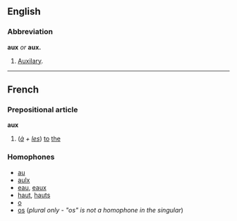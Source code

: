 ==English==
===Abbreviation===
'''aux''' ''or'' '''aux.'''

#[[Auxilary]].

----
==French==
===Prepositional article===
'''aux'''

#(''[[à]] + [[les]]'') [[to]] [[the]]

===Homophones===
*[[au]]
*[[aulx]]
*[[eau]], [[eau]]x
*[[haut]], [[haut]]s
*[[o]]
*[[os]] (''plural only - "os" is not a homophone in the singular'')
